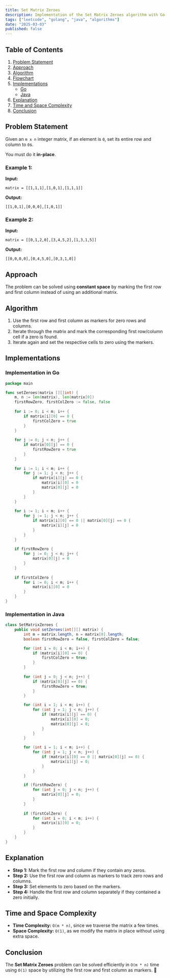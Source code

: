 ```yaml
---
title: Set Matrix Zeroes
description: Implementation of the Set Matrix Zeroes algorithm with Go and Java.
tags: ["leetcode", "golang", "java", "algorithms"]
date: "2025-03-03"
published: false
---
```


## Table of Contents

1. [Problem Statement](#problem-statement)
2. [Approach](#approach)
3. [Algorithm](#algorithm)
4. [Flowchart](#flowchart)
5. [Implementations](#implementations)
   - [Go](#implementation-in-go)
   - [Java](#implementation-in-java)
6. [Explanation](#explanation)
7. [Time and Space Complexity](#time-and-space-complexity)
8. [Conclusion](#conclusion)

## Problem Statement

Given an `m x n` integer matrix, if an element is `0`, set its entire row and column to `0`s.

You must do it **in-place**.

### Example 1:

**Input:**
```
matrix = [[1,1,1],[1,0,1],[1,1,1]]
```
**Output:**
```
[[1,0,1],[0,0,0],[1,0,1]]
```

### Example 2:

**Input:**
```
matrix = [[0,1,2,0],[3,4,5,2],[1,3,1,5]]
```
**Output:**
```
[[0,0,0,0],[0,4,5,0],[0,3,1,0]]
```

## Approach

The problem can be solved using **constant space** by marking the first row and first column instead of using an additional matrix.

## Algorithm

1. Use the first row and first column as markers for zero rows and columns.
2. Iterate through the matrix and mark the corresponding first row/column cell if a zero is found.
3. Iterate again and set the respective cells to zero using the markers.

## Implementations

### Implementation in Go

```go
package main

func setZeroes(matrix [][]int) {
    m, n := len(matrix), len(matrix[0])
    firstRowZero, firstColZero := false, false
    
    for i := 0; i < m; i++ {
        if matrix[i][0] == 0 {
            firstColZero = true
        }
    }
    
    for j := 0; j < n; j++ {
        if matrix[0][j] == 0 {
            firstRowZero = true
        }
    }
    
    for i := 1; i < m; i++ {
        for j := 1; j < n; j++ {
            if matrix[i][j] == 0 {
                matrix[i][0] = 0
                matrix[0][j] = 0
            }
        }
    }
    
    for i := 1; i < m; i++ {
        for j := 1; j < n; j++ {
            if matrix[i][0] == 0 || matrix[0][j] == 0 {
                matrix[i][j] = 0
            }
        }
    }
    
    if firstRowZero {
        for j := 0; j < n; j++ {
            matrix[0][j] = 0
        }
    }
    
    if firstColZero {
        for i := 0; i < m; i++ {
            matrix[i][0] = 0
        }
    }
}
```

### Implementation in Java

```java
class SetMatrixZeroes {
    public void setZeroes(int[][] matrix) {
        int m = matrix.length, n = matrix[0].length;
        boolean firstRowZero = false, firstColZero = false;

        for (int i = 0; i < m; i++) {
            if (matrix[i][0] == 0) {
                firstColZero = true;
            }
        }
        
        for (int j = 0; j < n; j++) {
            if (matrix[0][j] == 0) {
                firstRowZero = true;
            }
        }

        for (int i = 1; i < m; i++) {
            for (int j = 1; j < n; j++) {
                if (matrix[i][j] == 0) {
                    matrix[i][0] = 0;
                    matrix[0][j] = 0;
                }
            }
        }

        for (int i = 1; i < m; i++) {
            for (int j = 1; j < n; j++) {
                if (matrix[i][0] == 0 || matrix[0][j] == 0) {
                    matrix[i][j] = 0;
                }
            }
        }

        if (firstRowZero) {
            for (int j = 0; j < n; j++) {
                matrix[0][j] = 0;
            }
        }
        
        if (firstColZero) {
            for (int i = 0; i < m; i++) {
                matrix[i][0] = 0;
            }
        }
    }
}
```

## Explanation

- **Step 1:** Mark the first row and column if they contain any zeros.
- **Step 2:** Use the first row and column as markers to track zero rows and columns.
- **Step 3:** Set elements to zero based on the markers.
- **Step 4:** Handle the first row and column separately if they contained a zero initially.

## Time and Space Complexity

- **Time Complexity:** `O(m * n)`, since we traverse the matrix a few times.
- **Space Complexity:** `O(1)`, as we modify the matrix in place without using extra space.

## Conclusion

The **Set Matrix Zeroes** problem can be solved efficiently in `O(m * n)` time using `O(1)` space by utilizing the first row and first column as markers. 🚀

